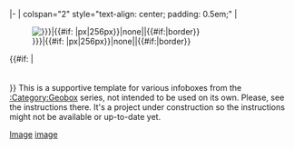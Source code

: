 <includeonly>
|-
| colspan="2" style="text-align: center; padding: 0.5em;" | <div>[[File:{{{1|}}}|{{#if: {{{3|}}}|{{{3}}}px|256px}}|none|{{{2|}}}|{{#if:{{{4|}}}|border}}]]</div>{{#if: {{{2|}}} |<div style="padding-top:0.4em">{{{2}}}</div>}}</includeonly><noinclude>
This is a supportive template for various infoboxes from the [[:Category:Geobox]] series, not intended to be used on its own. Please, see the instructions there. It's a project under construction so the instructions might not be available or up-to-date yet.
[[Category:Geobox include|Image]]
[[Category:Geobox2|image]]
</noinclude>